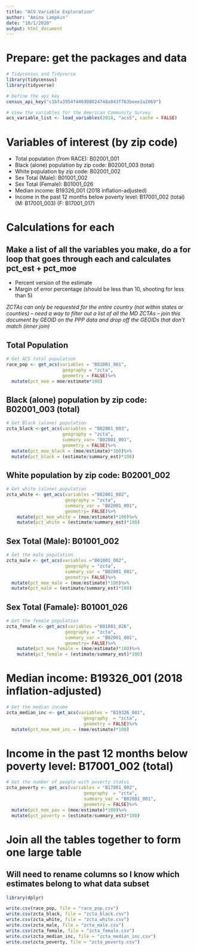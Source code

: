 ```yaml
---
title: "ACS Variable Exploration"
author: "Amina Lampkin"
date: "10/1/2020"
output: html_document
---
```

# Prepare: get the packages and data 
```r

# Tidycensus and Tidyverse
library(tidycensus)
library(tidyverse)

# Define the api key
census_api_key("c1bfa3954f446908024748a043f763beee1a2069")

# View the variables for the American Community Survey
acs_variable_list <- load_variables(2018, "acs5", cache = FALSE)
```

# Variables of interest (by zip code)
- Total population (from RACE): B02001_001
- Black (alone) population by zip code: B02001_003 (total)
- White population by zip code: B02001_002
- Sex Total (Male): B01001_002	
- Sex Total (Female): B01001_026
- Median income: B19326_001 (2018 inflation-adjusted)
- Income in the past 12 months below poverty level: B17001_002 (total) (M: B17001_003) (F: B17001_017)

# Calculations for each
##  Make a list of all the variables you make, do a for loop that goes through each and calculates pct_est + pct_moe
- Percent version of the estimate
- Margin of error percentage (should be less than 10, shooting for less than 5) 

*ZCTAs can only be requested for the entire country (not within states or counties) -- need a way to filter out a list of all the MD ZCTAs -- join this document by GEOID on the PPP data and drop off the GEOIDs that don't match (inner join)* 

## Total Population
```r
# Get ACS total population
race_pop <- get_acs(variables = "B02001_001",
                     geography = "zcta",
                     geometry = FALSE)%>%
  mutate(pct_moe = moe/estimate*100)

```

## Black (alone) population by zip code: B02001_003 (total)
```r
# Get Black (alone) population
zcta_black <-get_acs(variables = "B02001_003",
                     geography = "zcta",
                     summary_var= "B02001_001",
                     geometry = FALSE)%>%
  mutate(pct_moe_black = (moe/estimate)*100)%>%
  mutate(pct_black = (estimate/summary_est)*100)
```

## White population by zip code: B02001_002
```r
# Get white (alone) population
zcta_white <- get_acs(variables ="B02001_002",
                      geography = "zcta",
                      summary_var = "B02001_001",
                      geometry= FALSE)%>%
    mutate(pct_moe_white = (moe/estimate)*100)%>%
    mutate(pct_white = (estimate/summary_est)*100)


```
## Sex Total (Male): B01001_002
```r
# Get the male population
zcta_male <- get_acs(variables ="B01001_002",
                      geography = "zcta",
                      summary_var = "B02001_001",
                      geometry= FALSE)%>%
  mutate(pct_moe_male = (moe/estimate)*100)%>%
  mutate(pct_male = (estimate/summary_est)*100)


```
## Sex Total (Famale): B01001_026
```r
# Get the female population
zcta_female <- get_acs(variables ="B01001_026",
                      geography = "zcta",
                      summary_var = "B02001_001",
                      geometry= FALSE)%>%
    mutate(pct_moe_female = (moe/estimate)*100)%>%
    mutate(pct_female = (estimate/summary_est)*100)


```

# Median income: B19326_001 (2018 inflation-adjusted)
```r
# Get the median income
zcta_median_inc <- get_acs(variables = "B19326_001",
                             geography  = "zcta",
                             geometry = FALSE)%>%
  mutate(pct_moe_med_inc = (moe/estimate)*100)
```

# Income in the past 12 months below poverty level: B17001_002 (total) 
```r
# Get the number of people with poverty status
zcta_poverty <- get_acs(variables = "B17001_002",
                             geography  = "zcta",
                             summary_var = "B02001_001",
                             geometry = FALSE)%>%
  mutate(pct_moe_pov = (moe/estimate)*100)%>%
  mutate(pct_poverty = (estimate/summary_est)*100)
```
# Join all the tables together to form one large table
## Will need to rename columns so I know which estimates belong to what data subset
```r
library(dplyr)

write.csv(race_pop, file = "race_pop.csv")
write.csv(zcta_black, file = "zcta_black.csv")
write.csv(zcta_white, file = "zcta_white.csv")
write.csv(zcta_male, file = "zcta_male.csv")
write.csv(zcta_female, file = "zcta_female.csv")
write.csv(zcta_median_inc, file = "zcta_median_inc.csv")
write.csv(zcta_poverty, file = "zcta_poverty.csv")

```